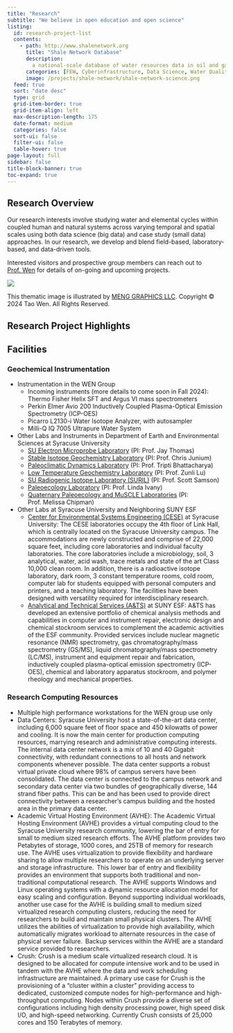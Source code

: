```yaml
---
title: "Research"
subtitle: "We believe in open education and open science" 
listing:
  id: research-project-list
  contents:
    - path: http://www.shalenetwork.org
      title: "Shale Network Database"
      description: 
        a national-scale database of water resources data in oil and gas production regions
      categories: [FEW, Cyberinfrastructure, Data Science, Water Quality]
      image: /projects/shale-network/shale-network-science.png
  feed: true
  sort: "date desc"
  type: grid
  grid-item-border: true
  grid-item-align: left
  max-description-length: 175
  date-format: medium
  categories: false
  sort-ui: false
  filter-ui: false
  table-hover: true
page-layout: full
sidebar: false
title-block-banner: true
toc-expand: true
---
```


## Research Overview

Our research interests involve studying water and elemental cycles within coupled human and natural systems across varying temporal and spatial scales using both data science (big data) and case study (small data) approaches. In our research, we develop and blend field-based, laboratory-based, and data-driven tools.

Interested visitors and prospective group members can reach out to [Prof. Wen](/contact.qmd){target="_blank"} for details of on-going and upcoming projects.

::: {#fig-wen-group}
![](assets/artworks/wen-research-group.jpg)

This thematic image is illustrated by [MENG GRAPHICS LLC](https://xiaomengfu.myportfolio.com). Copyright © 2024 Tao Wen. All Rights Reserved.
:::

## Research Project Highlights

::: {#research-project-list}
:::

## Facilities

### Geochemical Instrumentation

* Instrumentation in the WEN Group
  + Incoming instruments (more details to come soon in Fall 2024): Thermo Fisher Helix SFT and Argus VI mass spectrometers
  + Perkin Elmer Avio 200 Inductively Coupled Plasma-Optical Emission Spectrometry (ICP-OES)
  + Picarro L2130-i Water Isotope Analyzer, with autosampler
  + Milli-Q IQ 7005 Ultrapure Water System

* Other Labs and Instruments in Department of Earth and Environmental Sciences at Syracuse University
  + [SU Electron Microprobe Laboratory](https://electron-microprobe.syr.edu/){target="_blank"} (PI: Prof. Jay Thomas)
  + [Stable Isotope Geochemistry Laboratory](https://paleoclimate.syr.edu/facilities/){target="_blank"} (PI: Prof. Chris Junium)
  + [Paleoclimatic Dynamics Laboratory](https://trbhatta.expressions.syr.edu/facilities/){target="_blank"} (PI: Prof. Tripti Bhattacharya)
  + [Low Temperature Geochemistry Laboratory](https://coolgeochem.syr.edu/facilities/){target="_blank"} (PI: Prof. Zunli Lu)
  + [SU Radiogenic Isotope Laboratory (SURIL)](https://geochemistry.syr.edu/laboratories/){target="_blank"} (PI: Prof. Scott Samson)
  + [Paleoecology Laboratory](https://paleoecology.syr.edu/lab-facilities/){target="_blank"} (PI: Prof. Linda Ivany)
  + [Quaternary Paleoecology and MuSCLE Laboratories](https://mlchipma.expressions.syr.edu){target="_blank"} (PI: Prof. Melissa Chipman)

* Other Labs at Syracuse University and Neighboring SUNY ESF
  + [Center for Environmental Systems Engineering (CESE)](https://ecs.syracuse.edu/research/centers-institutes/center-for-environmental-systems-engineering-cese){target="_blank"} at Syracuse University: The CESE laboratories occupy the 4th floor of Link Hall, which is centrally located on the Syracuse University campus. The accommodations are newly constructed and comprise of 22,000 square feet, including core laboratories and individual faculty laboratories. The core laboratories include a microbiology, soil, 3 analytical, water, acid wash, trace metals and state of the art Class 10,000 clean room. In addition, there is a radioactive isotope laboratory, dark room, 3 constant temperature rooms, cold room, computer lab for students equipped with personal computers and printers, and a teaching laboratory. The facilities have been designed with versatility required for interdisciplinary research.
  + [Analytical and Technical Services (A&TS)](http://www.esf.edu/ats/){target="_blank"} at SUNY ESF: A&TS has developed an extensive portfolio of chemical analysis methods and capabilities in computer and instrument repair, electronic design and chemical stockroom services to complement the academic activities of the ESF community. Provided services include nuclear magnetic resonance (NMR) spectrometry, gas chromatography/mass spectrometry (GS/MS), liquid chromatography/mass spectrometry (LC/MS), instrument and equipment repair and fabrication, inductively coupled plasma-optical emission spectrometry (ICP-OES), chemical and laboratory apparatus stockroom, and polymer rheology and mechanical properties.

### Research Computing Resources

* Multiple high performance workstations for the WEN group use only
* Data Centers: Syracuse University host a state-of-the-art data center, including 6,000 square feet of floor space and 450 kilowatts of power and cooling. It is now the main center for production computing resources, marrying research and administrative computing interests. The internal data center network is a mix of 10 and 40 Gigabit connectivity, with redundant connections to all hosts and network components whenever possible. The data center supports a robust virtual private cloud where 98% of campus servers have been consolidated. The data center is connected to the campus network and secondary data center via two bundles of geographically diverse, 144 strand fiber paths. This can be and has been used to provide direct connectivity between a researcher’s campus building and the hosted area in the primary data center.
* Academic Virtual Hosting Environment (AVHE): The Academic Virtual Hosting Environment (AVHE) provides a virtual computing cloud to the Syracuse University research community, lowering the bar of entry for small to medium sized research efforts. The AVHE platform provides two Petabytes of storage, 1000 cores, and 25TB of memory for research use.
The AVHE uses virtualization to provide flexibility and hardware sharing to allow multiple researchers to operate on an underlying server and storage infrastructure.  This lower bar of entry and flexibility provides an environment that supports both traditional and non-traditional computational research.  The AVHE supports Windows and Linux operating systems with a dynamic resource allocation model for easy scaling and configuration. Beyond supporting individual workloads, another use case for the AVHE is building small to medium sized virtualized research computing clusters, reducing the need for researchers to build and maintain small physical clusters.
The AVHE utilizes the abilities of virtualization to provide high availability, which automatically migrates workload to alternate resources in the case of physical server failure.  Backup services within the AVHE are a standard service provided to researchers.
* Crush: Crush is a medium scale virtualized research cloud. It is designed to be allocated for compute intensive work and to be used in tandem with the AVHE where the data and work scheduling infrastructure are maintained. A primary use case for Crush is the provisioning of a “cluster within a cluster” providing access to dedicated, customized compute nodes for high-performance and high-throughput computing. Nodes within Crush provide a diverse set of configurations including high density processing power, high speed disk I/O, and high-speed networking. Currently Crush consists of 25,000 cores and 150 Terabytes of memory.
